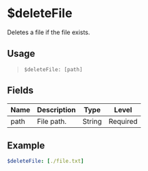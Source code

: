 # $deleteFile
Deletes a file if the file exists.

## Usage
> `$deleteFile: [path]`

## Fields
| Name        | Description                               | Type   | Level    |
| ----------- | ----------------------------------------- | ------ | -------- |
| path        | File path.                                | String | Required |

## Example
```yaml
$deleteFile: [./file.txt]
```